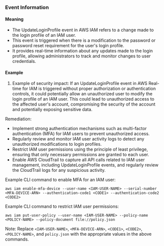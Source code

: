 
### Event Information

#### Meaning

- The UpdateLoginProfile event in AWS IAM refers to a change made to the login profile of an IAM user.
- This event is triggered when there is a modification to the password or password reset requirement for the user's login profile.
- It provides real-time information about any updates made to the login profile, allowing administrators to track and monitor changes to user credentials.

#### Example

1. Example of security impact: If an UpdateLoginProfile event in AWS Real-time for IAM is triggered without proper authorization or authentication controls, it could potentially allow an unauthorized user to modify the login profile of an IAM user. This could lead to unauthorized access to the affected user's account, compromising the security of the account and potentially exposing sensitive data.

Remediation:
- Implement strong authentication mechanisms such as multi-factor authentication (MFA) for IAM users to prevent unauthorized access.
- Regularly review and monitor IAM user activity logs to detect any unauthorized modifications to login profiles.
- Restrict IAM user permissions using the principle of least privilege, ensuring that only necessary permissions are granted to each user.
- Enable AWS CloudTrail to capture all API calls related to IAM user management, including UpdateLoginProfile events, and regularly review the CloudTrail logs for any suspicious activity.

Example CLI command to enable MFA for an IAM user:
```
aws iam enable-mfa-device --user-name <IAM-USER-NAME> --serial-number <MFA-DEVICE-ARN> --authentication-code1 <CODE1> --authentication-code2 <CODE2>
```

Example CLI command to restrict IAM user permissions:
```
aws iam put-user-policy --user-name <IAM-USER-NAME> --policy-name <POLICY-NAME> --policy-document file://policy.json
```

Note: Replace `<IAM-USER-NAME>`, `<MFA-DEVICE-ARN>`, `<CODE1>`, `<CODE2>`, `<POLICY-NAME>`, and `policy.json` with the appropriate values in the above commands.

